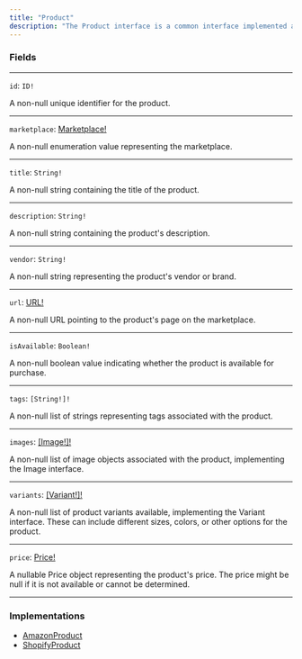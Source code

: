 ```yaml
---
title: "Product"
description: "The Product interface is a common interface implemented across different marketplace products, such as Amazon and Shopify. It represents the basic structure and fields that every product type should have in the Rye's cart API schema. By implementing this interface, each marketplace product can have a consistent data structure, making it easier for developers to work with the API."
---
```


### Fields

---

`id`: `ID!`

A non-null unique identifier for the product.

---

`marketplace`: [Marketplace!](/reference/marketplace)

A non-null enumeration value representing the marketplace.

---

`title`: `String!`

A non-null string containing the title of the product.

---

`description`: `String!`

A non-null string containing the product's description.

---

`vendor`: `String!`

A non-null string representing the product's vendor or brand.

---

`url`: [URL!](/reference/url)

A non-null URL pointing to the product's page on the marketplace.

---

`isAvailable`: `Boolean!`

A non-null boolean value indicating whether the product is available for purchase.

---

`tags`: `[String!]!`

A non-null list of strings representing tags associated with the product.

---

`images`: [\[Image!\]!](/reference/image)

A non-null list of image objects associated with the product, implementing the Image interface.

---

`variants`: [\[Variant!\]!](/reference/variant)

A non-null list of product variants available, implementing the Variant interface. These can include different sizes, colors, or other options for the product.

---

`price`: [Price!](/reference/price)

A nullable Price object representing the product's price. The price might be null if it is not available or cannot be determined.

---

### Implementations

* [AmazonProduct](/reference/amazonproduct)
* [ShopifyProduct](/reference/shopifyproduct)